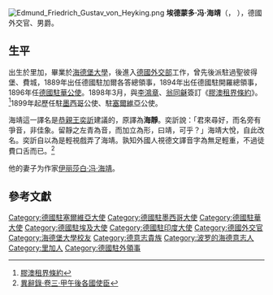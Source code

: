 [[File:Edmund_Friedrich_Gustav_von_Heyking.png|thumb]]
'''埃德蒙多·冯·海靖'''（{{lang-de|Friedrich Gustav von Heyking}}， {{bd|1850年|3月16日|1915年|6月15日|catIdx=Heyking}}），德國外交官、男爵。

==生平==
出生於里加，畢業於[[海德堡大學|海德堡大學]]，後進入[[德國外交部|德國外交部]]工作，曾先後派駐過聖彼得堡、費城，1889年出任德國駐加爾各答總領事，1894年出任德國駐開羅總領事，1896年任[[德國駐華公使|德國駐華公使]]。1898年3月，與[[李鴻章|李鴻章]]、[[翁同龢|翁同龢]]簽訂《[[膠澳租界條約|膠澳租界條約]]》。<ref>[[s:膠澳租界條約|膠澳租界條約]]</ref>1899年起歷任駐[[墨西哥|墨西哥]]公使、駐[[塞爾維亞|塞爾維亞]]公使。

海靖這一譯名是[[恭親王|恭親王]][[奕訢|奕訢]]建議的，原譯為'''海靜'''。奕訢說：「君來尋好，而名旁有爭音，非佳象。留靜之左青為音，而加立為形，曰靖，可乎？」海靖大悅，自此改名。奕訢自以為是輕視戲弄了海靖。孰知外國人視德文譯音字為無足輕重，不過徒費口舌而已。<ref>[[s:異辭錄/卷三#甲午後各國使臣|異辭錄·卷三·甲午後各國使臣]]</ref>

他的妻子为作家[[伊丽莎白·冯·海靖|伊丽莎白·冯·海靖]]。

==參考文獻==
{{reflist}}

{{start box}}
{{s-before|{{Link-de|紳珂|Gustav Adolf Schenck zu Schweinsberg}}}}
{{s-title|[[德國駐華公使|德國駐華公使]]|1896年－1899年}}
{{s-after|[[克林德|克林德]]}}
{{end box}}

{{DEFAULTSORT:Heyking}}
[[Category:德國駐塞爾維亞大使|Category:德國駐塞爾維亞大使]]
[[Category:德國駐墨西哥大使|Category:德國駐墨西哥大使]]
[[Category:德國駐華大使|Category:德國駐華大使]]
[[Category:德國駐埃及大使|Category:德國駐埃及大使]]
[[Category:德國駐印度大使|Category:德國駐印度大使]]
[[Category:德國外交官|Category:德國外交官]]
[[Category:海德堡大學校友|Category:海德堡大學校友]]
[[Category:德意志貴族|Category:德意志貴族]]
[[Category:波罗的海德意志人|Category:波罗的海德意志人]]
[[Category:里加人|Category:里加人]]
[[Category:德國駐外領事|Category:德國駐外領事]]